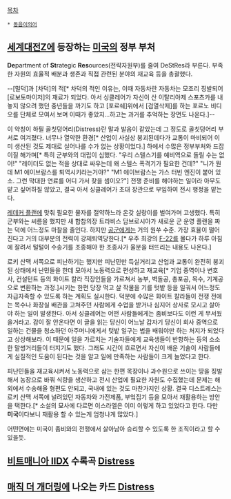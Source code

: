 [[목차]]
 * [[동음이의어]]
== [[세계대전Z]]에 등장하는 [[미국]]의 정부 부처 ==
'''De'''partment of '''St'''rategic '''Res'''ources(전략자원부)를 줄여 DeStRes라 부른다.
부족한 자원의 효율적 배분과 생존과 직접 관련된 분야의 재교육 등을 총괄했다.

--[밀덕]과 [차덕]의 적[* 차덕의 적인 이유는, 이때 자동차란 자동차는 모조리 징발되어 [로보토마이저]의 재료가 되었다. 아서 싱클레어가 자신이 산 이탈리아제 스포츠카를 내놓지 않으려 했던 중년들을 까기도 하고 [포르쉐]위에서 [검열삭제]를 하는 포르노 비디오를 단체로 모여서 보며 이때가 좋았지...하고는 과거를 추억하는 장면도 나온다.]--

이 약칭이 하필 골칫덩어리(Distress)란 말과 발음이 같았는데 그 정도로 골칫덩어리 부서로 여겨졌다. 너무나 열악한 환경[* 산업이 사실상 붕괴된데다가 교통이 마비되어 이미 생산된 것도 제대로 실어나를 수가 없는 상황이었다.] 하에서 수많은 정부부처와 드잡이질 해가며[* 특히 군부와의 대립이 심했다. "우리 스텔스기를 예비역으로 돌릴 수는 없어!" "레이더도 없는 적을 상대로 싸우는데 왜 스텔스 폭격기가 필요한 건데?" "니가 뭔데 M1 에이브람스를 퇴역시키라는거야?" "M1 에이브람스는 가스 터빈 엔진이 붙어 있소. 그런 막대한 연료를 어디 가서 찾을 셈이오?"] 전쟁 준비를 해야하는 일이라 아무도 맡고 싶어하질 않았고, 결국 아서 싱클레어가 초대 장관으로 부임하여 전시 행정을 맡는다.

[[레데커 플랜]]에 맞춰 필요한 물자를 절약하느라 온갖 실랑이를 벌여가며 고생했다. 특히 군부와는 씨름을 했지만 새 합참의장 트라비스 담브로시아가 새로운 군 운영 플랜을 짜는 덕에 어느정도 마찰을 줄인다. 하지만 [[공군]]에게는 거의 원쑤 수준. 가장 효율이 떨어진다고 거의 대부분의 전력이 강제퇴역당한다.[* 우주 최강의 [[F-22]]를 몰다가 하루 아침에 잘려서 털털이 수송기를 조종해야 한 조종사가 울분을 터뜨리는 내용도 나온다.]

로키 산맥 서쪽으로 피난하기는 했지만 피난민만 득실거리고 산업과 교통이 완전히 붕괴된 상태에서 난민들을 한데 모아서 노동력으로 편성하고 재교육[* 기업 중역이나 변호사, 컨설턴트 등의 화이트 칼라 직장인들을 가르쳐서 농부, 벽돌공, 총포공, 목수, 기계공으로 변환하는 과정.]시키는 한편 당장 먹고 살 작물을 기를 텃밭 등을 일궈서 어느정도 자급자족할 수 있도록 하는 계획도 실시한다. 덕분에 수많은 화이트 칼라들이 전쟁 전에는 목수나 화장실 배관을 고쳐주던 사람에게 수업을 받거나 심지어 상사로 모시고 살아야 하는 일이 발생한다. 아서 싱클레어는 어떤 사람들에게는 좀비보다도 이런 게 무서웠을거라고. 감이 잘 안온다면 이 글을 읽는 당신이 어느날 갑자기 당신이 회사 중역으로 일하는 건물을 청소하던 아주머니에게서 텃밭 일구는 법을 배워야만 하는 처지가 되었다고 상상해보라. 이 때문에 일을 가르치는 기술자들에게 교육생들이 반항하는 등의 소소한 말썽거리들이 터지기도 했다. 그래도 시간이 흐르면서 자신이 배운 기술이 사람들에게 실질적인 도움이 된다는 것을 알고 일에 만족하는 사람들이 크게 늘었다고 한다.

피난민들을 재교육시켜서 노동력으로 삼는 한편 목장이나 과수원으로 쓰이는 땅을 징발해서 농장으로 바꿔 식량을 생산하고 전시 산업에 필요한 자원도 수집했는데 문제는 해외에서 수송해올 형편도 안되고, 국내에 있는 것도 마찬가지인 상황. 결국 디스트레스는 로키 산맥 서쪽에 널려있던 자동차와 가전제품, 부엌집기 등을 모아서 재활용하는 방안을 택한다.[* 소설의 묘사에 다르면 이스라엘은 이미 이렇게 하고 있었다고 한다. 다만 '''미국'''이다보니 재활용 할 수 있는게 엄청나게 많았다.]

어떤면에는 미국이 좀비와의 전쟁에서 살아남아 승리할 수 있도록 한 조직이라고 할 수 있을듯.

== [[비트매니아 IIDX]] 수록곡 [[Distress]] ==

== [[매직 더 개더링]]에 나오는 카드 [[Distress]] ==
